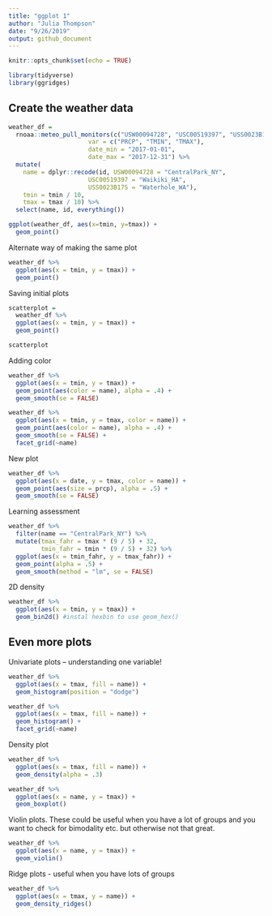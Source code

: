 ```yaml
---
title: "ggplot 1"
author: "Julia Thompson"
date: "9/26/2019"
output: github_document
---
```


```r
knitr::opts_chunk$set(echo = TRUE)

library(tidyverse)
library(ggridges)
```

## Create the weather data

```r
weather_df = 
  rnoaa::meteo_pull_monitors(c("USW00094728", "USC00519397", "USS0023B17S"),
                      var = c("PRCP", "TMIN", "TMAX"), 
                      date_min = "2017-01-01",
                      date_max = "2017-12-31") %>%
  mutate(
    name = dplyr::recode(id, USW00094728 = "CentralPark_NY", 
                      USC00519397 = "Waikiki_HA",
                      USS0023B17S = "Waterhole_WA"),
    tmin = tmin / 10,
    tmax = tmax / 10) %>%
  select(name, id, everything())
```

```r
ggplot(weather_df, aes(x=tmin, y=tmax)) + 
  geom_point()
```

Alternate way of making the same plot

```r
weather_df %>%
  ggplot(aes(x = tmin, y = tmax)) + 
  geom_point()
```

Saving initial plots

```r
scatterplot = 
  weather_df %>%
  ggplot(aes(x = tmin, y = tmax)) + 
  geom_point()

scatterplot
```

Adding color

```r
weather_df %>%
  ggplot(aes(x = tmin, y = tmax)) + 
  geom_point(aes(color = name), alpha = .4) + 
  geom_smooth(se = FALSE)
```


```r
weather_df %>%
  ggplot(aes(x = tmin, y = tmax, color = name)) + 
  geom_point(aes(color = name), alpha = .4) + 
  geom_smooth(se = FALSE) + 
  facet_grid(~name)
```

New plot

```r
weather_df %>%
  ggplot(aes(x = date, y = tmax, color = name)) + 
  geom_point(aes(size = prcp), alpha = .5) + 
  geom_smooth(se = FALSE)
```

Learning assessment

```r
weather_df %>% 
  filter(name == "CentralPark_NY") %>% 
  mutate(tmax_fahr = tmax * (9 / 5) + 32,
         tmin_fahr = tmin * (9 / 5) + 32) %>% 
  ggplot(aes(x = tmin_fahr, y = tmax_fahr)) +
  geom_point(alpha = .5) + 
  geom_smooth(method = "lm", se = FALSE)
```

2D density

```r
weather_df %>%
  ggplot(aes(x = tmin, y = tmax)) + 
  geom_bin2d() #instal hexbin to use geom_hex()
```

## Even more plots

Univariate plots -- understanding one variable!

```r
weather_df %>%
  ggplot(aes(x = tmax, fill = name)) + 
  geom_histogram(position = "dodge")
```

```r
weather_df %>%
  ggplot(aes(x = tmax, fill = name)) + 
  geom_histogram() + 
  facet_grid(~name)
```

Density plot

```r
weather_df %>%
  ggplot(aes(x = tmax, fill = name)) + 
  geom_density(alpha = .3) 
```

```r
weather_df %>%
  ggplot(aes(x = name, y = tmax)) +
  geom_boxplot()
```

Violin plots. These could be useful when you have a lot of groups and you want to check for bimodality etc. but otherwise not that great.

```r
weather_df %>%
  ggplot(aes(x = name, y = tmax)) +
  geom_violin()
```

Ridge plots - useful when you have lots of groups

```r
weather_df %>%
  ggplot(aes(x = tmax, y = name)) +
  geom_density_ridges()
```


